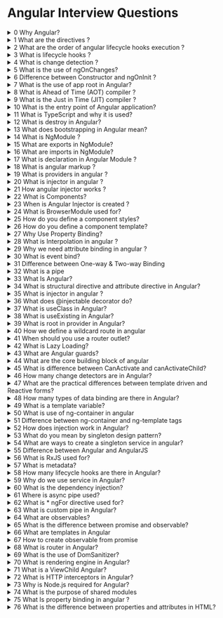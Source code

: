 # Angular Interview Questions

<details>
<summary>0 Why Angular?</summary>
JavaScript is the most commonly used client-side scripting language. It is written into HTML documents to enable interactions with web pages in many unique ways. As a relatively easy-to-learn language with pervasive support, it is well-suited to develop modern applications. But is JavaScript ideal for developing single-page applications that require modularity, testability, and developer productivity? Perhaps not. These days, we have a variety of frameworks and libraries designed to provide alternative solutions. With respect to front-end web development, Angular addresses many, if not all, of the issues developers face when using JavaScript on its own.
Angular Provide a collection of integrated libraries that cover a wide variety of features, including: routing forms management client server communication and more. Angular is designed to make updating as straightforward as possible so take advantage of the latest features development tools and libraries.
</details>
<details>
<summary>1 What are the directives ?</summary>
Directives are classes that add new behavior or modify the existing behavior to the elements in the template. Basically directives are used to manipulate the DOM, for example adding/removing the element from DOM or changing the appearance of the DOM elements.
**Example of Angular directive**
```ts
@Component({
	selector: 'my-app',
	template: `
		<ul>
			<li *ngFor="let name of names">
				{{ name }}
			</li>
		</ul>
	`,
})
export class AppComponent {
	names: string[]
	constructor() {
		this.names = ['John', 'Mary', 'Mike']
	}
}
```
In this above code, the `*ngFor` directive is used to iterate over the names array and display the names in the template.
</details>
<details>
<summary>2 What are the order of angular lifecycle hooks execution ?</summary>
Angular gives us 8 hooks to allow us to tap into the lifecycle of our components and trigger actions at specific points in the lifecycle.
Here are the lifecycle hooks available , in the order which they are invoked:
1. ngOnChanges
2. ngOnInit
3. ngDoCheck
4. ngAfterContentInit
5. ngAfterContentChecked
6. ngAfterViewInit
7. ngAfterViewChecked
8. ngOnDestroy
**ngOnChanges** Called every time a data-bound input property changes. It’s called a first time before the ngOnInit hook. The hook receives a SimpleChanges object that contains the previous and current values for the data-bound inputs properties. This hook gets called often, so it’s a good idea to limit the amount of processing it does.
**ngOnInit** Called once upon initialization of the component.
**ngDoCheck** Use this hook instead of ngOnChanges for changes that Angular doesn’t detect. It gets called at every change detection cycle, so keeping what it does to a minimum is important for performance.
**ngAfterContentInit** Called after content is projected in the component.
**ngAfterContentChecked** Called after the projected content is checked.
**ngAfterViewInit** Called after a component’s view or child view is initialized.
**ngAfterViewChecked** Called after a component’s view or child view is checked.
**ngOnDestroy** Called once when the component is destroyed and a good hook to use to cleanup and unsubscribe from observables.
</details>
<details>
<summary>3 What is lifecycle hooks ?</summary>
The lifecycle of a component/directive is managed by Angular as it creates, checks, updates, renders, and destroys. To have a view of all these occurrences and respond to these moments, Angular provides lifecycle hooks that give us visibility into these. These lifecycle hooks can be implemented by the interfaces provided in the Angular Core Library. This is the same with components and directives. Every interface contains different lifecycle hook methods, named with the interface name prefixed with ng. Like the very commonly used lifecycle hook ngOnInit() is named as ng(prefix) and OnInit (interface name).
</details>
<details>
<summary>4 What is change detection ?</summary>
Change detection is the process through which angular checks to see whether your applications state has changed, and if any DOM needs to be update.
</details>
<details>
<summary>5 What is the use of ngOnChanges?</summary>
`ngOnChanges` triggers following the modification of @Input bound class members. Data bound by the @Input() decorator come from an external source. When the external source alters that data in a detectable manner, it passes through the @Input property again.
The ngOnChanges hook, with it’s SimpleChanges object, is a little different. Here’s how you would implement it. Let’s say we have a component used like this:
```html
<my-todo [title]="title" [content]="content"></my-todo>
```
Now say that we want to do something when the title property changes:
```ts
@Component({
	selector: 'my-todo',
	templateUrl: './my-todo.component.html',
	styleUrls: ['./my-todo.component.css'],
})
export class MyTodoComponent implements OnChanges {
	@Input() title: string
	@Input() content: string
	constructor() {}
}
```
</details>
<details>
<summary>6 Difference between Constructor and ngOnInit ?</summary>
The Constructor is a default method of the class that is executed when the class is instantiated and ensures proper initialisation of fields in the class and its subclasses. Angular, or better Dependency Injector (DI), analyses the constructor parameters and when it creates a new instance by calling new MyClass() it tries to find providers that match the types of the constructor parameters, resolves them and passes them to the constructor.
ngOnInit is a life cycle hook called by Angular to indicate that Angular is done creating the component.
</details>
<details>
<summary>7 What is the use of app root in Angular?</summary>
The root app module is just the beginning. It is a necessary part of any Angular app, but it is also just the entry point to the rest of your app's feature modules.
</details>
<details>
<summary>8 What is Ahead of Time (AOT) compiler ?</summary>
when you serve/build your angular application, the Ahead of Time compiler converts your code during the build time before your browser downloads and runs that code. From Angular 9, by default compiling option is set to true for ahead of time compiler.
</details>
<details>
<summary>9 What is the Just in Time (JIT) compiler ?</summary>
Just in time compiler provides compilation during the execution of the program at a run time before execution. In simple words, code get compiles when it’s needed, not at the build time. Initially, compiler was responsible for converting a high-level language into machine language, which would then be converted into executable code.
Just in time compiler, compiles code at runtime which means instead of interpreting byte code at build time, it will compile byte code when that component is called
</details>
<details>
<summary>10 What is the entry point of Angular application?</summary>
A bootstrapped component is an entry component that Angular loads into the DOM during the bootstrap process (application launch). Other entry components are loaded dynamically by other means, such as with the router. Angular loads a root AppComponent dynamically because it's listed by type in @NgModule. bootstrap .
</details>
<details>
<summary>11 What is TypeScript and why it is used?</summary>
TypeScript is a programming language first developed by Microsoft in 2012. Its main ambition is to improve the productivity of developing complex applications.
It is an open-source language developed as a superset of JavaScript. What this means in simple terms is that any code valid in JavaScript is also valuable for TypeScript.
### Example
**Without typescript**
```js
var x = 1
var y = 2
```
**With typescript**
```ts
var x: number = 1
var y: number = 2
```
</details>
<details>
<summary>12 What is destroy in Angular?</summary>
A lifecycle hook that is called when a directive, pipe, or component is destroyed. The ngOnDestroy or OnDestroy hook is called just before the Component/Directive instance is destroyed by Angular. Use this hook to Perform any cleanup logic for the Component. This is the correct place where you would like to Unsubscribe Observables and detach event handlers to avoid memory leaks.
</details>
<details>
<summary>13 What does bootstrapping in Angular mean?</summary>
Angular bootstrapping is the process of initializing the Angular application. It is the first step in the application's lifecycle. Angular application are mainly bootstrapped from `main.ts` file. This file is the entry point for the application and is responsible for bootstrapping the application.
</details>
<details>
<summary>14 What is NgModule ?</summary>
NgModule is kind of a manager for the application. It is responsible for registering all the components, directives, pipes, etc. that are part of this module context. A application can have multiple modules. Each module is responsible for registering its own components, directives, pipes, etc. The core module imports all the other modules.
**Example:**
```ts
@NgModule({
  declarations: [
    ...
  ],
  imports: [
    BrowserModule,
    ...
  ],
  providers: [
    ...
  ],
})
export class ExampleModule { }
```
**Note:** NgModule is a class that can be used to group components, directives, and pipes into an application and provide additional configuration options to those components.
</details>
<details>
<summary>15 What are exports in NgModule?</summary>
When we went to share some feature with another module, we declare it in the exports array of the NgModule. This can be used in the other module to import the feature.
**Parent module:**
```typescript
@NgModule({
  declarations: [
    ButtonComponent
  ],
  exports: [
    ButtonComponent
  ]
})
export class ParentModule { }
```
We export the button component from the parent module. So now other modules can use this button component if they import the parent module.
**Child module:**
```typescript
@NgModule({
  imports: [
    ParentModule,
  ],
})
export class ChildModule { }
```
</details>
<details>
<summary>16 What are imports in NgModule?</summary>
When we need some feature from another module, We declare it in the imports array of the NgModule. Importing a module is a two-step process. First, we have to export the feature from the module we want to import. Second, we have to import the feature from the module we want to import.
**Parent module:**
```typescript
@NgModule({
  declarations: [
    ButtonComponent
  ],
  exports: [
    ButtonComponent
  ]
})
export class ParentModule { }
```
**Child module:**
```typescript
@NgModule({
  imports: [
    ParentModule,
  ],
})
export class ChildModule { }
```
The above example first we export the ButtonComponent from the ParentModule and then we import it in the ChildModule. Now we can use the ButtonComponent in the ChildModules anywhere.
</details>
<details>
<summary>17 What is  declaration in Angular Module ?</summary>
In Angular module, Declaration is a list that contains all the components, directives, pipes, and services that belong to the module.
**Component:** Component is a UI building block. A component is a self-contained piece of UI that only needs to be built once, and can be used multiple times in other parts of an application.
```typescript
@Component({
  selector: 'app-root',
  templateUrl: './app.component.html',
  styleUrls: ['./app.component.css']
})
export class AppComponent {
  title = 'app';
}
```
**Directive:** Directive are classes that contain a custom behavior. A directive is a behavior that can be attached to elements in the DOM.
```typescript
@Directive({
  selector: '[appHighlight]'
})
export class HighlightDirective {
  constructor(el: ElementRef) {
    el.nativeElement.style.backgroundColor = 'yellow';
  }
}
```
**Pipe:** Pipes are a simple way to transform the values in an angular template.
```typescript
@Pipe({
    name: 'reverse'
})
export class ReversePipe implements PipeTransform {
    transform(value: string) {
    return value.split('').reverse().join('');
    }
}
```
</details>
<details>
<summary>18 What is angular markup ?</summary>
Angular markup is a way to write HTML in angular. It is a superset of HTML where we can modify HTML elements before the are displayed. For example, we can add custom attributes `loop` over an array of items and display them in a list `if else` condition etc.
**Example:**
```html
<ul>
  <li *ngFor="let item of items">
    {{item}}
  </li>
</ul>
<p *ngIf="items.length == 0">
  There are no items in the list.
</p>
```
</details>
<details>
<summary>19 What is providers in angular ?</summary>
Angular has an concept of services and services are used to share data between components and do external works like http requests and database connections. Providers has the all the services listed in the array.
**Note:** Providers are contain only services blueprint not the services instance.
**Example:**
```typescript
@NgModule({
  providers: [
    AuthService,
    UserService,
    AuthGuard
  ]
})
export class AppModule { }
```
</details>
<details>
<summary>20 What is injector in angular ?</summary>
Injector is a container that holds all the instances of the services. Mainly Responsible for creating the instances of the services and injecting them into the components or services.
</details>
<details>
<summary>21 How angular injector works ?</summary>
The Injector looks for the dependency in the Angular Providers using the Injection token. The Angular Providers array returns the Provider, which contains the information about how to create the instance of the dependency. The Injector creates the instance and injects it into the Component or service.
</details>
<details>
<summary>22 What is Components?</summary>
In Angular, Components are the most basic UI building block of an Angular app. An Angular app contains a tree of Angular components. Angular components are a subset of directives, always associated with a template. Unlike other directives, only one component can be instantiated for a given element in a template.
- Components are typically custom HTML elements, and each of these elements can instantiate only one component.
- A TypeScript class is used to create a component. This class is then decorated with the `@Component` decorator. The decorator accepts a metadata object that gives information about the component.
- A component must belong to the NgModule in order for it to be usable by another component or application.
- Components control their runtime behavior by implementing Life-Cycle hooks.
**Example of an Component**
```ts
@Component({
  selector: 'app-root',
  templateUrl: './app.component.html',
  styleUrls: ['./app.component.css']
})
export class AppComponent {
  title = 'Angular';
}
```
</details>
<details>
<summary>23 When is Angular Injector is created ?</summary>
The angular injector is created when the application is bootstrapped.
</details>
<details>
<summary>24 What is BrowserModule used for?</summary>
BrowserModule provides services that are essential to launch and run a browser app. BrowserModule also re-exports CommonModule from @angular/common, which means that components in the AppModule module also have access to the Angular directives every app needs, such as NgIf and NgFor.
</details>
<details>
<summary>25 How do you define a component styles?</summary>
Angular applications are styles with standard CSS syntax. Here we can use global styles, component styles, and inline styles.
**Global styles**: Global styles are defined in the `<head>` of the HTML document. In angular global styles are `styles.css`. in root directory. Angular automatically injects the global styles into the `<head>` of the HTML document.
```css
h1 {
  color: red;
}
```
**Component styles**: Component styles are defined in the `styles` property of the component metadata.
```ts
@Component({
  selector: 'my-app',
  template: `
    <h1>Hello {{name}}</h1>
  `,
  styles: [`h1 { color: red; }`]
})
export class AppComponent {
  name = 'Angular';
}
```
**Inline styles**: Inline styles are defined HTML attributes.
```html
<div [style.background-color]="'yellow'">
  <h1>Hello {{name}}</h1>
</div>
```
</details>
<details>
<summary>26 How do you define a component template?</summary>
To define a component template, you must use the `template` property in the component metadata. there are two ways to define a template: inline and external.
**Inline template**
```ts
@Component({
  selector: 'my-app',
  template: `
    <h1>Hello {{name}}</h1>
  `
})
export class AppComponent {
  name = 'Angular';
}
```
**External template**
```ts
@Component({
  selector: 'my-app',
  templateUrl: './app.component.html'
})
export class AppComponent {
  name = 'Angular';
}
```
</details>
<details>
<summary>27 Why Use Property Binding?</summary>
Property binding helps us bind the values to a target property of an element enclosed within the square brackets. Property binding is the technique that will help us bind values to HTML elements’ properties.
<details>
  <summary>Example</summary>
```ts
@Component({
  selector: 'my-app',
  template: `
  <input type="text" [(ngModel)]="name" />
  `
})
class AppComponent {
  name = 'Angular';
}
```
</details>
</details>

<details>
<summary>28 What is Interpolation in angular ?</summary>

Interpolation in Angular is getting the data displayed inside the view. Interpolation allows us to combine calculated strings into the text between the HTML element tags and within the attribute assignments. Interpolation refers to embedding expressions into marked-up text. By default, interpolation uses its delimiter, the double curly braces, `{{ and }}`.

Example:

```ts
@Component({
  selector: 'my-app',
  template: `
  <h1>Hello {{name}}</h1>
  `
  })
class AppComponent {
  name = 'Angular';
}
```

</details>

<details>
<summary>29 Why we need attribute binding in angular ?</summary>
If an attribute does't have corresponding DOM property then attribute binding are helpful to bind the attribute value to the DOM property.
```html
<table>
	<tr>
		<td [attr.colspan]="2">
			<span>Hello</span>
		</td>
	</tr>
</table>
```
</details>
<details>
<summary>30 What is event bind?</summary>
Event binding lets you listen for and respond to user actions such as keystrokes, mouse movements, clicks, and touches.
**Example:**
```ts
@Component({
	selector: 'my-app',
	template: ` <button (click)="onClick()">Click me</button> `,
})
export class AppComponent {
	onClick() {
		alert('Hello World!')
	}
}
```
</details>

<details>
<summary>31 Difference between One-way & Two-way Binding</summary>

In one-way binding, the flow is one-directional. In a two-way binding, the flow is two-directional. This means that the flow of code is from ts file to Html file. This means that the flow of code is from ts file to Html file as well as from Html file to ts file.

**One-way binding**

```ts
@Component({
	selector: 'my-app',
	template: `
		<input type="text" (keyup)="onKeyUp($event)" />
		<p>{{ values }}</p>
	`,
})
export class AppComponent {
	values = ''
	onKeyUp(e) {
		this.values += e.target.value
	}
}
```

**Two-way binding**

```ts
@Component({
	selector: 'my-app',
	template: `
		<input type="text" [(ngModel)]="name" />
		<p>Hello {{ name }}</p>
	`,
})
export class AppComponent {
	name = 'Angular'
}
```

</details>

<details>
<summary>32 What is a pipe</summary>

Pipes are a way to transform data in templates expressions before it is displayed. It's accepts data as input and returns transformed data as output.

**Example**

```ts
@Pipe({ name: 'reverse' })
export class ReversePipe implements PipeTransform {
	transform(value: any) {
		return value.split('').reverse().join('')
	}
}
```

```html
<p>{{ 'Hello' | reverse }}</p>
```

</details>

<details>
<summary>33 What Is Angular?</summary>

Angular is an open-source, JavaScript framework written in TypeScript. Google maintains it, and its primary purpose is to develop single-page applications. As a framework, Angular has clear advantages while also providing a standard structure for developers to work with. It enables users to create large applications in a maintainable manner.

</details>

<details>
<summary>34 What is structural directive and attribute directive in Angular?</summary>

Attribute directives. Change the appearance or behavior of an element, component, or another directive. Structural directives. Change the DOM layout by adding and removing DOM elements.

</details>

<details>
<summary>35 What is injector in angular ?</summary>

Injector are objects that are used to resolve dependencies. In angular a component when request a service it will be resolved by the injector. An injector is a kind of container that create service instance and provides them to the component.

_Note:_ A injector has an cache mechanism that prevent to create service instance multiple times. This is useful when a service is used in multiple components and provides the same instance to all of them (Singleton).

[Read more](https://angular.io/guide/dependency-injection)

</details>

<details>
<summary>36 What does @injectable decorator do?</summary>

Injectable decorator is used to mark a class as available to be injected as a dependency. It's help to use other classes as a dependency in services. With injectable decorator we can tell Angular to inject other classes as a dependency.

</details>

<details>
<summary>37 What is useClass in Angular?</summary>

`useClass` - this option is used to specify a class to be used for the service. The class must implement the `useClass` method.

```ts
export class NewLogger {
	constructor() {
		console.log('NewLogger created')
	}
}

@Injectable()
export class Logger {
	constructor() {
		console.log('Logger created')
	}
}

@NgModule({
    providers: [
        { provide: Logger, useClass: NewLogger }
    ]
})
// Output:
// NewLogger created
```

The above example will create a new logger class instead of the default logger class. and provide it to the application through the DI.

</details>

<details>
<summary>38 What is useExisting in Angular?</summary>

The useExisting provider key lets you map one token to another. In effect, the first token is an alias for the service associated with the second token, creating two ways to access the same service object.

## Example

```ts
;[
	NewLogger,
	// Alias OldLogger w/ reference to NewLogger
	{ provide: OldLogger, useExisting: NewLogger },
]
```

</details>

<details>
<summary>39 What is root in provider in Angular?</summary>

`@Injectable()` decorator provideIn root is used to define a service to be a part of root moduleInjector.

</details>

<details>
<summary>40 How we define a wildcard route in angular</summary>

We can define a wildcard route in our application by using the \*\* syntax. This is a special syntax that matches any path that is not defined in the application. It useful for showing a page that is not found.

**Example:**

```ts
@NgModule({
  imports: [
    RouterModule.forRoot([
      { path: '', component: HomeComponent },
      { path: '**', component: PageNotFoundComponent }
    ])
  ],
  exports: [RouterModule]
})
```

</details>

<details>
<summary>41 When should you use a router outlet?</summary>

When we have an nested route, we can use a router outlet to display the content of the nested route. The router outlet directive help us to maintain the multiple views or page in the same page.

</details>

<details>
<summary>42 What is Lazy Loading?</summary>

Lazy loading (also called on-demand loading) is an optimization technique for the content, be it a website or a web app.
Instead of loading the entire web page and rendering it to the user in one go as in bulk loading, the concept of lazy loading assists in loading only the required section and delays the remaining, until it is needed by the user.

</details>

<details>
<summary>43 What are Angular guards?</summary>

Angular route guards are interfaces provided by Angular which, when implemented, allow us to control the accessibility of a route based on conditions provided in class implementation of that interface. Here are some types of Angular guards: CanActivate, CanActivateChild, CanLoad, CanDeactivate and Resolve.

</details>

<details>
<summary>44 What are the core building block of angular</summary>

The various building blocks of Angular are:

- Components
- Modules
- Directives
- Decorators
- Pipes
- Data Binding
- Templates
- Metadata
- Services
- Dependency Injection

</details>

<details>
<summary>45 What is difference between CanActivate and canActivateChild?</summary>

```ts
const routes: Routes = [
  {
    path: "parent",
    component: ParentComponent,
    canActivateChild: [OnlyDigitsGuard],
    children: [...],
  },
];
```

- canActivate will only execute when the parent component is not yet created. For example, if we navigate to the parent route it will be called, if we then navigate to a child route it will not. If we directly navigate to the child route, the canActivate guard will also be executed.

- canActivateChild will always be executed while navigating to/between child routes. For example, if we're at a child route child/1 and we navigate to child/2, the guard will get executed. If we directly navigate to a child route, the guard will also get called. If we navigate to the parent route, the canActivateChild guard will not be fired.

- because canActivate is guarding the parent route, the child parameters (and data) are not available on the ActivatedRouteSnapshot of the canActivate guard. To be able to access the child parameters, we have to drill down the child components on the RouterStateSnapshot.

</details>

<details>
<summary>46 How many change detectors are in Angular?</summary>

Angular Provides two different ways to manage change detection. Default and onPush strategies.

**Default**: Check every component from the component tree from top to bottom every time an event triggers change detection on browser events, timers, XHRs, and promises.

**onPush**: With OnPush strategy skip checks for components that uses OnPush strategy and all of its child component. It's runs only when the input reference changed or an event from the component or one of it's child component triggers change detection.

</details>

<details>
<summary>47 What are the practical differences between template driven and Reactive forms?</summary>

- Template-driven forms make use of the "FormsModule", while reactive forms are based on "ReactiveFormsModule".
- Template-driven forms are asynchronous in nature, whereas Reactive forms are mostly synchronous.
- In a template-driven approach, most of the logic is driven from the template, whereas in reactive-driven approach, the logic resides mainly in the component or typescript code.

</details>

<details>
<summary>48 How many types of data binding are there in Angular?</summary>

Angular provides three categories of data binding according to the direction of data flow:

- From source to view
- From view to source
- In a two-way sequence of view to source to view

**Interpolation Property Attribute Class Style**
One-way from data source to view target. Use `[]` or `{{}}` to bind from source to view

```html
{{expression}} [target]="expression"
```

**Event**
One-way from view target to data source. Use `()` to bind from view to source.

```html
(target)="statement"
```

**Two-way**
Two-way. Use `[()]` to bind in a two way sequence of view to source to view

```html
[(target)]="expression"
```

</details>

<details>
<summary>49 What is a template variable?</summary>

Template variables use to pass data from one of a template in another part of the template. Just like variables in JavaScript or TypeScript code, template variables are scoped to the template that declares them.

</details>

<details>
<summary>50 What is use of ng-container in angular</summary>

ng-container allows us to create a division or section in a template without introducing a new HTML element. The ng-container does not render in the DOM, but content inside it is rendered. ng-container is not a directive, component, class, or interface, but just a syntax element. Container's content.

</details>

<details>
<summary>51 Difference between ng-container and ng-template tags</summary>

### ng-template

`ng-template` is used for the structural directive like ng-if, ng-for and ng-switch. If you use it without the structural directive, nothing happens and it will render.

**Example:**

```html
<ng-template>
	<div>Hi</div>
</ng-template>
```

There is nothing shown on the screen.

```html
<ng-template *ngIf="true">
	<div>Hi</div>
</ng-template>
```

This will show the div on the screen with the text "Hi".

### ng-container

`ng-container` is used to group elements. It is not rendered on the screen. It is used to group elements and apply directives to them.

**Example:**

```html
<ng-container *ngIf="true">
	<div>Hi Container</div>
</ng-container>
```

This will show the div on the screen with the text "Hi Container".

</details>

<details>
<summary>52 How does injection work in Angular?</summary>

Angular's Dependency Injection is based on providers, injectors, and tokens. Every Angular module has an injector associated with it. The injector is responsible to create the dependencies and inject them when needed. Dependencies are added to the injector using the providers property of the module metadata.

</details>

<details>
<summary>53 What do you mean by singleton design pattern?</summary>

It's a creational design pattern that ensures that at any given point in time there exists only a single instance of a class and provides a way to access it globally.

</details>

<details>
<summary>54 What are ways to create a singleton service in angular?</summary>

There are two ways to create a single service in angular that is by using -

- providedIn property
- NgModule providers arrays

</details>

<details>
<summary>55 Difference between Angular and AngularJS</summary>

Difference between the AngularJS & Angular: Although, there are significant key differences between Angular JS & Angular:

| AngularJS                                     | Angular                                                                           |
| --------------------------------------------- | --------------------------------------------------------------------------------- |
| It supports the Model-View-Controller design. | It uses components and directives. Components are the directives with a template. |
| Written in JavaScript                         | Written in TypeScript                                                             |
| Not a mobile friendly framework               | Angular is supported by all the popular mobile browsers.                          |
| It does not use Dependency Injection.         | It support Dependency Injection.                                                  |

</details>

<details>
<summary>56 What is RxJS used for?</summary>

Reactive Extensions for JavaScript, or RxJS, is a reactive library used to implement reactive programming to deal with async implementation, callbacks, and event-based programs. It can be used in your browser or with Node. js. RxJS observables allow you to publish events.

</details>

<details>
<summary>57 What is metadata?</summary>

Metadata is used to decorate the class so that it can configure the expected behavior of a class. Decorators are the core concept when developing with Angular (versions 2 and above). The user can use metadata to a class to tell Angular app that AppComponent is the component. Metadata can be attached to the TypeScript using the decorator.

```ts
@Component({
	selector: 'app-root',
	templateUrl: './app.component.html',
	styleUrls: ['./app.component.css'],
})
export class AppComponent {
	title = 'app'
}
```

`@Component` is a decorator which makes use of configuration object to
create the component and its view.

</details>

<details>
<summary>58 How many lifecycle hooks are there in Angular?</summary>

Angular has 8 lifecycle hooks. They are:

1. ngOnChanges
2. ngDoCheck
3. ngOnInit
4. ngAfterContentInit
5. ngAfterContentChecked
6. ngAfterViewInit
7. ngAfterViewChecked
8. ngOnDestroy

</details>

<details>
<summary>59 Why do we use service in Angular?</summary>

Service is designed to encapsulate business logic and data with different components of Angular. It is basically a class that has a well-defined purpose to do something. You can create a service class for data or logic that is not associated with any specific view to share across components.

**Example**

```ts
@Injectable({
	providedIn: 'root',
})
export class UserService {
	constructor() {}
	getUsers() {
		return [
			{ id: 1, name: 'John' },
			{ id: 2, name: 'Doe' },
			{ id: 3, name: 'Smith' },
		]
	}
}
```

**Usage**

```ts
@Component({
	selector: 'app-root',
	templateUrl: './app.component.html',
	styleUrls: ['./app.component.css'],
})
export class AppComponent implements OnInit {
	users: any[] = []

	constructor(private userService: UserService) {}

	ngOnInit() {
		this.users = this.userService.getUsers()
	}
}
```

</details>

<details>
<summary>60 What is the dependency injection?</summary>

Dependency injection is a design pattern that allows you to decouple dependencies from a class. DI patterns ask for dependencies from external sources rather than creating them. Angular uses DI to provide new instances of services or values to a class.

</details>

<details>
<summary>61 Where is async pipe used?</summary>

The async pipe is used to subscribe to an observable or promise and get the latest value it has emitted. It is mostly used with the HTTP service.

**Example**

```ts
@Component({
	selector: 'app-root',
	templateUrl: `
        <div *ngIf="data | async as users">
            <ul>
                <li *ngFor="let user of users">
                    {{ user.name }}
                </li>
            </ul>
        </div>
    `,
	styleUrls: ['./app.component.css'],
})
export class AppComponent implements OnInit {
	data: Observable<any>
	constructor(private http: HttpClient) {}
	ngOnInit() {
		this.data = this.http.get('https://jsonplaceholder.typicode.com/users')
	}
}
```

</details>

<details>
<summary>62 What is * ngFor directive used for?</summary>

The `*ngFor` directive is used to iterate over a collection. The directive is placed on a container element, which becomes the parent of the cloned templates.

The `*ngFor` expression is written in the form `let item of items`, where `items` is the collection to iterate over, and `item` is the current item in the collection.

**Example**

```ts
@Component({
	selector: 'app-root',
	template: `
		<ul>
			<li *ngFor="let item of items">{{ item }}</li>
		</ul>
	`,
})
export class AppComponent {
	items = ['item1', 'item2', 'item3']
}
```

</details>

<details>
<summary>63 What is custom pipe in Angular?</summary>

Create custom pipes to encapsulate transformations that are not provided with the built-in pipes. Then, use your custom pipe in template expressions, the same way you use built-in pipes—to transform input values to output values for display.

**Example**

The following example shows how to use a custom pipe to display a birthday date in a particular format.

```ts
import { Pipe, PipeTransform } from '@angular/core'

@Pipe({ name: 'formatDate' })
export class FormatDatePipe implements PipeTransform {
	transform(value: string, format: string): string {
		return formatDate(value, format, 'en-US')
	}
}
```

```ts
@Component({
	selector: 'app-root',
	template: ` <p>The birthday is {{ birthday | formatDate: 'MM/dd/yy' }}</p> `,
})
export class AppComponent {
	birthday = new Date(1988, 3, 15) // April 15, 1988
}
```

</details>

<details>
<summary>64 What are observables?</summary>

Observables are declarative which provide support for passing messages between publishers and subscribers in your application. They are used frequently in Angular and are the recommended technique for event handling, asynchronous programming, and handling multiple values.

**Example**

```ts
import { Component, OnInit } from '@angular/core'

import { Observable } from 'rxjs'

@Component({
	selector: 'app-root',
	template: `
		<div *ngIf="data | async as users">
			<ul>
				<li *ngFor="let user of users">
					{{ user.name }}
				</li>
			</ul>
		</div>
	`,
	styleUrls: ['./app.component.css'],
})
export class AppComponent implements OnInit {
	data: Observable<any>
	constructor(private http: HttpClient) {}
	ngOnInit() {
		this.data = this.http.get('https://jsonplaceholder.typicode.com/users')
	}
}
```

</details>

<details>
<summary>65 What is the difference between promise and observable?</summary>

| Promise                                    | Observable                                   |
| ------------------------------------------ | -------------------------------------------- |
| Promise are eager                          | Observable are lazy                          |
| Promise produce a single value or an error | Observable produce multiple values over time |

</details>

<details>
<summary>66 What are templates in Angular</summary>

In Angular, templates are the HTML that is used to render the application. It's responsible for the layout and content and how it is displayed in the UI. Every component has an HTML template that declares how that component renders. You define this template either inline or by file path. Angular extends HTML with additional syntax that lets you insert dynamic values from your component. Angular automatically updates the rendered DOM when your component's state changes.

**Example of a angular template**

```ts
@Component({
	selector: 'my-app',
	template: `
		<h1>Hello {{ name }}</h1>
		<p>This is some content</p>
	`,
})
export class AppComponent {
	name = 'Angular'
}
```

Here name is a property that is bound to the `{{ name }}` in the template. It's an syntax that is used to insert dynamic values into the template.

</details>

<details>
<summary>67 How to create observable from promise</summary>

Use the `from` operator to convert a promise to an observable.

```ts
import { from } from 'rxjs'

const promise = new Promise((resolve) => {
	setTimeout(() => {
		resolve('Hello from promise!')
	}, 1000)
})

const observable = from(promise)

observable.subscribe((x) => console.log(x))
```

</details>

<details>
<summary>68 What is router in Angular?</summary>

Angular router can interpret a browser URL as an instruction to navigate to a client-generated view. It can pass optional parameters along to the supporting view component that help it decide what specific content to present. You can bind the router to links on a page, and it will navigate to the appropriate application view when the user clicks a link.

</details>

<details>
<summary>69 What is the use of DomSanitizer?</summary>

DomSanitizer helps prevent Cross Site Scripting Security bugs (XSS) by sanitizing values to be safe to use in the different DOM contexts.

**Example**

```ts
import { Component } from '@angular/core'

@Component({
	selector: 'my-app',
	template: `
		<h1>DomSanitizer Example</h1>
		<p>Safe HTML: {{ safeHtml }}</p>
		<p>Safe Style: {{ safeStyle }}</p>
		<p>Safe Script: {{ safeScript }}</p>
		<p>Safe Url: {{ safeUrl }}</p>
		<p>Safe Resource Url: {{ safeResourceUrl }}</p>
	`,
})
export class AppComponent {
	safeHtml: string
	safeStyle: string
	safeScript: string
	safeUrl: string
	safeResourceUrl: string

	constructor(private sanitizer: DomSanitizer) {
		this.safeHtml = sanitizer.bypassSecurityTrustHtml(
			'<script>alert("Hi there")</script>'
		)
		this.safeStyle = sanitizer.bypassSecurityTrustStyle('background: red')
		this.safeScript = sanitizer.bypassSecurityTrustScript('alert("Hi there")')
		this.safeUrl = sanitizer.bypassSecurityTrustUrl(
			'javascript:alert("Hi there")'
		)
		this.safeResourceUrl = sanitizer.bypassSecurityTrustResourceUrl(
			'javascript:alert("Hi there")'
		)
	}
}
```

</details>

<details>
<summary>70 What is rendering engine in Angular?</summary>

Angular view engine takes the templates and components we've written and translates them into regular HTML and JavaScript that the browser can read and display.

</details>

<details>
<summary>71 What is a ViewChild Angular?</summary>

ViewChild is a decorator that allows you to access the DOM element or the component instance of the element to which it is attached. It is used to get a reference to the element or the component instance in the template.

## Example

```ts
import { Component, ViewChild } from '@angular/core'
@Component({
	selector: 'app-child',
	template: `<p #childElement>child works!</p>`,
})
export class ChildComponent {
	@ViewChild('childElement') childElement: ElementRef

	ngAfterViewInit() {
		console.log(this.childElement.nativeElement)
	}
}
```

</details>

<details>
<summary>72 What is HTTP interceptors in Angular?</summary>

HTTP Interceptors is a special type of angular service that we can implement. It's used to apply custom logic to the central point between the client-side and server-side outgoing/incoming HTTP request and response.

</details>

<details>
<summary>73 Why is Node.js required for Angular?</summary>

Angular does not require Node.js directly. However, Angular CLI does require Node.js. Angular CLI is a command-line interface tool that we use to initialize, develop, scaffold, and maintain Angular applications. For example:

- npm (node package manager) comes with Node.js by default and it allows you to manage your dependencies. So, you don’t have to worry about operations like adding a dependency, removing some, or updating your package.json.
- npm gives you angular CLI or ng CLI (angular command-line interface) which is a great tool for building your application easily
- Node.js allows you to spin up a lightweight web server to host your application locally in your system.

</details>

<details>
<summary>74 What is the purpose of shared modules</summary>

Creating shared modules allows you to organize and streamline your code. You can put commonly used directives, pipes, and components into one module and then import just that module wherever you need it in other parts of your application.

</details>

<details>
<summary>75 What Is property binding in angular ?</summary>

Property binding in Angular helps you set values for properties of HTML elements or directives. Use property binding to do things such as toggle button functionality, set paths programmatically, and share values between components.

**Example of Angular property binding**

```ts
@Component({
	selector: 'my-app',
	template: ` <img [src]="imageUrl" /> `,
})
export class AppComponent {
	imageUrl = 'https://picsum.photos/200/300'
}
```

The above code creates an Angular component that displays an image. The image's source is set to the value of the imageUrl property in the DOM node. A target property is the property of the DOM node that is set to the value of the imageUrl property.

</details>

<details>
<summary>76 What is the difference between properties and attributes in HTML?</summary>

When writing HTML source code, you can define attributes on your HTML elements. Then, once the browser parses your code, a corresponding DOM node will be created. This node is an object, and therefore it has properties.

For instance, this HTML element:

```html
<input type="text" name="name" />
```

Has 2 attributes `(type and value)`.
Once the browser parses this code, a HTMLInputElement object will be created, and this object will contain dozens of properties like: accept, accessKey, align, alt, attributes, autofocus, baseURI, checked, childElementCount, childNodes, children, classList, className, clientHeight, etc.

</details>
